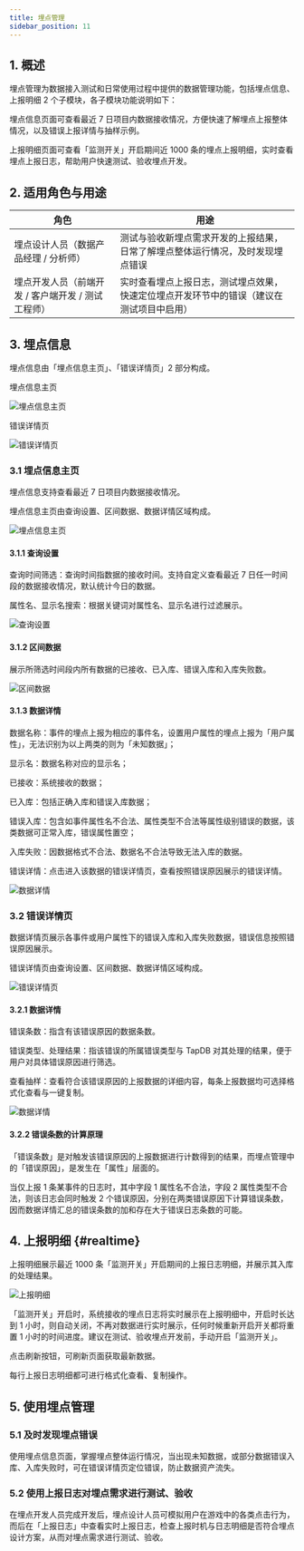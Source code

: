 ```yaml
---
title: 埋点管理
sidebar_position: 11
---
```


## 1. 概述

埋点管理为数据接入测试和日常使用过程中提供的数据管理功能，包括埋点信息、上报明细 2 个子模块，各子模块功能说明如下：

埋点信息页面可查看最近 7 日项目内数据接收情况，方便快速了解埋点上报整体情况，以及错误上报详情与抽样示例。

上报明细页面可查看「监测开关」开启期间近 1000 条的埋点上报明细，实时查看埋点上报日志，帮助用户快速测试、验收埋点开发。

## 2. 适用角色与用途

| 角色                           | 用途                                           |
| ---------------------------- | -------------------------------------------- |
| 埋点设计人员（数据产品经理 / 分析师）         | 测试与验收新埋点需求开发的上报结果，日常了解埋点整体运行情况，及时发现埋点错误      |
| 埋点开发人员（前端开发 / 客户端开发 / 测试工程师） | 实时查看埋点上报日志，测试埋点效果，快速定位埋点开发环节中的错误（建议在测试项目中启用） |

## 3. 埋点信息

埋点信息由「埋点信息主页」、「错误详情页」2 部分构成。

埋点信息主页

![埋点信息主页](/img/customEvent/tracking_manager_1.png)

错误详情页

![错误详情页](/img/customEvent/tracking_manager_2.png)

### 3.1 埋点信息主页

埋点信息支持查看最近 7 日项目内数据接收情况。

埋点信息主页由查询设置、区间数据、数据详情区域构成。

![埋点信息主页](/img/customEvent/tracking_manager_3.png)

#### 3.1.1 查询设置

查询时间筛选：查询时间指数据的接收时间。支持自定义查看最近 7 日任一时间段的数据接收情况，默认统计今日的数据。

属性名、显示名搜索：根据关键词对属性名、显示名进行过滤展示。

![查询设置](/img/customEvent/tracking_manager_4.png)

#### 3.1.2 区间数据

展示所筛选时间段内所有数据的已接收、已入库、错误入库和入库失败数。

![区间数据](/img/customEvent/tracking_manager_5.png)

#### 3.1.3 数据详情

数据名称：事件的埋点上报为相应的事件名，设置用户属性的埋点上报为「用户属性」，无法识别为以上两类的则为「未知数据」；

显示名：数据名称对应的显示名；

已接收：系统接收的数据；

已入库：包括正确入库和错误入库数据；

错误入库：包含如事件属性名不合法、属性类型不合法等属性级别错误的数据，该类数据可正常入库，错误属性置空；

入库失败：因数据格式不合法、数据名不合法导致无法入库的数据。

错误详情：点击进入该数据的错误详情页，查看按照错误原因展示的错误详情。

![数据详情](/img/customEvent/tracking_manager_6.png)

### 3.2 错误详情页

数据详情页展示各事件或用户属性下的错误入库和入库失败数据，错误信息按照错误原因展示。

错误详情页由查询设置、区间数据、数据详情区域构成。

![错误详情页](/img/customEvent/tracking_manager_7.png)

#### 3.2.1 数据详情

错误条数：指含有该错误原因的数据条数。

错误类型、处理结果：指该错误的所属错误类型与 TapDB 对其处理的结果，便于用户对具体错误原因进行筛选。

查看抽样：查看符合该错误原因的上报数据的详细内容，每条上报数据均可选择格式化查看与一键复制。

![数据详情](/img/customEvent/tracking_manager_8.png)

#### 3.2.2 错误条数的计算原理

「错误条数」是对触发该错误原因的上报数据进行计数得到的结果，而埋点管理中的「错误原因」，是发生在「属性」层面的。

当仅上报 1 条某事件的日志时，其中字段 1 属性名不合法，字段 2 属性类型不合法，则该日志会同时触发 2 个错误原因，分别在两类错误原因下计算错误条数，因而数据详情汇总的错误条数的加和存在大于错误日志条数的可能。

## 4. 上报明细 {#realtime}

上报明细展示最近 1000 条「监测开关」开启期间的上报日志明细，并展示其入库的处理结果。

![上报明细](/img/customEvent/tracking_manager_9.png)

「监测开关」开启时，系统接收的埋点日志将实时展示在上报明细中，开启时长达到 1 小时，则自动关闭，不再对数据进行实时展示，任何时候重新开启开关都将重置 1 小时的时间进度。建议在测试、验收埋点开发前，手动开启「监测开关」。

点击刷新按钮，可刷新页面获取最新数据。

每行上报日志明细都可进行格式化查看、复制操作。

## 5. 使用埋点管理

### 5.1 及时发现埋点错误

使用埋点信息页面，掌握埋点整体运行情况，当出现未知数据，或部分数据错误入库、入库失败时，可在错误详情页定位错误，防止数据资产流失。

### 5.2 使用上报日志对埋点需求进行测试、验收

在埋点开发人员完成开发后，埋点设计人员可模拟用户在游戏中的各类点击行为，而后在「上报日志」中查看实时上报日志，检查上报时机与日志明细是否符合埋点设计方案，从而对埋点需求进行测试、验收。
